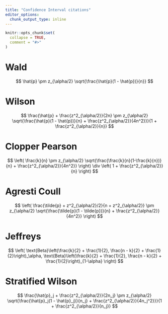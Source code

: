 ```yaml
---
title: "Confidence Interval citations"
editor_options: 
  chunk_output_type: inline
---
```


```r
knitr::opts_chunk$set(
  collapse = TRUE,
  comment = "#>"
)
```

# Wald

$$      
\hat{p} \pm z_{\alpha/2} \sqrt{\frac{\hat{p}(1 - \hat{p})}{n}}
$$

# Wilson
$$
\frac{\hat{p} + \frac{z^2_{\alpha/2}}{2n} \pm z_{\alpha/2} \sqrt{\frac{\hat{p}(1 - \hat{p})}{n} + \frac{z^2_{\alpha/2}}{4n^2}}}{1 + \frac{z^2_{\alpha/2}}{n}}
$$

# Clopper Pearson
$$
\left( \frac{k}{n} \pm z_{\alpha/2} \sqrt{\frac{\frac{k}{n}(1-\frac{k}{n})}{n} + \frac{z^2_{\alpha/2}}{4n^2}} \right) \div \left( 1 + \frac{z^2_{\alpha/2}}{n} \right)
$$

# Agresti Coull
$$
\left( \frac{\tilde{p} + z^2_{\alpha/2}/2}{n + z^2_{\alpha/2}} \pm z_{\alpha/2} \sqrt{\frac{\tilde{p}(1 - \tilde{p})}{n} + \frac{z^2_{\alpha/2}}{4n^2}} \right)
$$

# Jeffreys
$$
\left( \text{Beta}\left(\frac{k}{2} + \frac{1}{2}, \frac{n - k}{2} + \frac{1}{2}\right)_\alpha, \text{Beta}\left(\frac{k}{2} + \frac{1}{2}, \frac{n - k}{2} + \frac{1}{2}\right)_{1-\alpha} \right)
$$

# Stratified Wilson
$$
\frac{\hat{p}_j + \frac{z^2_{\alpha/2}}{2n_j} \pm z_{\alpha/2} \sqrt{\frac{\hat{p}_j(1 - \hat{p}_j)}{n_j} + \frac{z^2_{\alpha/2}}{4n_j^2}}}{1 + \frac{z^2_{\alpha/2}}{n_j}}
$$

